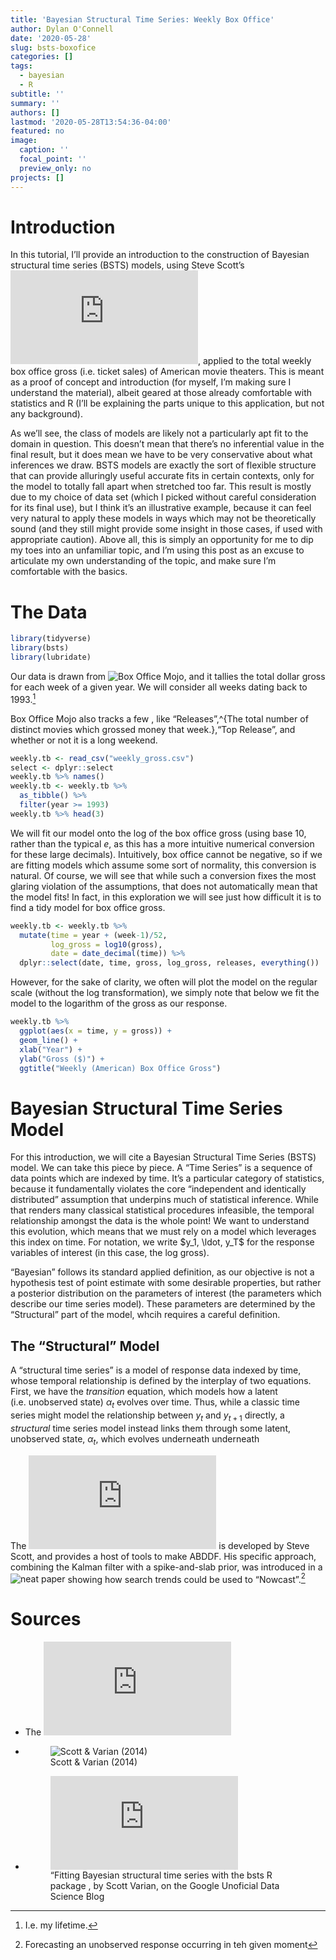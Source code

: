 ```yaml
---
title: 'Bayesian Structural Time Series: Weekly Box Office'
author: Dylan O'Connell
date: '2020-05-28'
slug: bsts-boxofice
categories: []
tags:
  - bayesian
  - R
subtitle: ''
summary: ''
authors: []
lastmod: '2020-05-28T13:54:36-04:00'
featured: no
image:
  caption: ''
  focal_point: ''
  preview_only: no
projects: []
---
```





# Introduction

In this tutorial, I'll provide an introduction to the construction of Bayesian structural time series (BSTS) models, using Steve Scott's ![bsts package](https://cran.r-project.org/web/packages/bsts/bsts.pdf), applied to the total weekly box office gross (i.e. ticket sales) of American movie theaters. This is meant as a proof of concept and introduction (for myself, I'm making sure I understand the material), albeit geared at those already comfortable with statistics and R (I'll be explaining the parts unique to this application, but not any background). 

As we'll see, the class of models are likely not a particularly apt fit to the domain in question. This doesn't mean that there's no inferential value in the final result, but it does mean we have to be very conservative about what inferences we draw. BSTS models are exactly the sort of flexible structure that can provide alluringly useful accurate fits in certain contexts, only for the model to totally fall apart when stretched too far. This result is mostly due to my choice of data set (which I picked without careful consideration for its final use), but I think it's an illustrative example, because it can feel very natural to apply these models in ways which may not be theoretically sound (and they still might provide some insight in those cases, if used with appropriate caution). Above all, this is simply an opportunity for me to dip my toes into an unfamiliar topic, and I'm using this post as an excuse to articulate my own understanding of the topic, and make sure I'm comfortable with the basics.

# The Data

```r
library(tidyverse)
library(bsts)
library(lubridate)
``` 

Our data is drawn from ![Box Office Mojo](https://www.boxofficemojo.com/weekly/), and it tallies the total dollar gross for each week of a given year. We will consider all weeks dating back to 1993.^[I.e. my lifetime.]

Box Office Mojo also tracks a few , like "Releases",^{The total number of distinct movies which grossed money that week.},"Top Release", and whether or not it is a long weekend. 

```r
weekly.tb <- read_csv("weekly_gross.csv")
select <- dplyr::select
weekly.tb %>% names()
weekly.tb <- weekly.tb %>%
  as_tibble() %>%
  filter(year >= 1993) 
weekly.tb %>% head(3)
```

We will fit our model onto the log of the box office gross (using base 10, rather than the typical $e$, as this has a more intuitive numerical conversion for these large decimals). Intuitively, box office cannot be negative, so if we are fitting models which assume some sort of normality, this conversion is natural. Of course, we will see that while such a conversion fixes the most glaring violation of the assumptions, that does not automatically mean that the model fits! In fact, in this exploration we will see just how difficult it is to find a tidy model for box office gross.

```r
weekly.tb <- weekly.tb %>%
  mutate(time = year + (week-1)/52,
         log_gross = log10(gross),
         date = date_decimal(time)) %>%
  dplyr::select(date, time, gross, log_gross, releases, everything())
```

However, for the sake of clarity, we often will plot the model on the regular scale (without the log transformation), we simply note that below we fit the model to the logarithm of the gross as our response.
```r
weekly.tb %>%
  ggplot(aes(x = time, y = gross)) + 
  geom_line() + 
  xlab("Year") + 
  ylab("Gross ($)") + 
  ggtitle("Weekly (American) Box Office Gross") 
```


# Bayesian Structural Time Series Model
For this introduction, we will cite a Bayesian Structural Time Series (BSTS) model. We can take this piece by piece. A "Time Series" is a sequence of data points which are indexed by time. It's a particular category of statistics, because it fundamentally violates the core "independent and identically distributed" assumption that underpins much of statistical inference. While that renders many classical statistical procedures infeasible, the temporal relationship amongst the data is the whole point! We want to understand this evolution, which means that we must rely on a model which leverages this index on time. For notation, we write $y_1, \ldot, y_T$ for the response variables of interest (in this case, the log gross).

"Bayesian" follows its standard applied definition, as our objective is not a hypothesis test of point estimate with some desirable properties, but rather a posterior distribution on the parameters of interest (the parameters which describe our time series model). These parameters are determined by the "Structural" part of the model, whcih requires a careful definition. 

## The "Structural" Model

A "structural time series" is a model of response data indexed by time, whose temporal relationship is defined by the interplay of two equations. First, we have the *transition* equation, which models how a latent (i.e. unobserved state) $\alpha_t$ evolves over time. 
\begin{align*}
\alpha_{t+1} &= T_t \alpha_t + R_t \eta_t, ~~~~~~ \eta_t &\sim N(0, Q_t)
\intertext{Before we explain any of these pieces, it's best to introduce the second part, the *observation* equation, which models how the observed response $y_t$ is generated using the state variable, $\alpha_t$.}
y_{t} &= Z_t^T \alpha_t + \epsilon_t, ~~~~~~ \epsilon_t &\sim N(0, H_t).
\end{align*}
Thus, while a classic time series might model the relationship between $y_t$ and $y_{t+1}$ directly, a *structural* time series model instead links them through some latent, unobserved state, $\alpha_t$, which evolves underneath underneath 





The ![bsts package](https://cran.r-project.org/web/packages/bsts/bsts.pdf) is developed by Steve Scott, and provides a host of tools to make ABDDF. His specific approach, combining the Kalman filter with a spike-and-slab prior, was introduced in a ![neat paper](https://www.nber.org/chapters/c12995) showing how search trends could be used to "Nowcast".^[Forecasting an unobserved response occurring in teh given moment]




# Sources

* The ![bsts package](https://cran.r-project.org/web/packages/bsts/bsts.pdf)
* ![Scott & Varian (2014)](https://www.nber.org/chapters/c12995)
* !["Fitting Bayesian structural time series with the bsts R package
, by Scott Varian, on the Google Unoficial Data Science Blog](http://www.unofficialgoogledatascience.com/2017/07/fitting-bayesian-structural-time-series.html)




